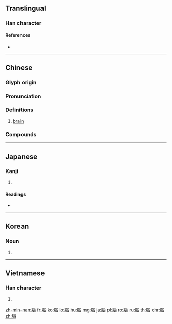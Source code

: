 {{character info/new}}
{{also|脳|脑}}
==Translingual==
{{Han simplified forms|腦|脳|脑}}

===Han character===
{{Han char|rn=130|rad=肉|as=09|sn=13|four=72263|canj=BVVW|ids=⿰⺼𡿺}}

====References====
* {{Han ref|kx=0988.200|dkj=29681|dj=1440.320|hdz=32100.070|uh=8166|ud=33126|bh=B8A3|bd=47267}}

----

==Chinese==
{{zh-forms|s=脑|alt=匘}}

===Glyph origin===
{{Han etym}}

===Pronunciation===
{{zh-pron
|m=nǎo,er=y
|c=nou5
|h=pfs=nó
|md=nō̤
|mn=ló/qz:nó͘/tw,xm,zz:náu
|mn_note=ló - literary; náu - vernacular
|w=3nau
|ma=
|mc=y
|oc=y
|cat=n
}}

===Definitions===
{{zh-hanzi}}

# [[brain]]

===Compounds===
{{zh-der|一古腦兒|一股腦兒|一腦門子|上頭上腦|不知頭腦|丘腦|丟在腦後|中文電腦|中腦|主腦|伸頭探腦|個人電腦|倔頭倔腦|傲頭傲腦|傷腦筋|傻頭傻腦|光學電腦|刺腦|劈腦後|動腦|動腦筋|呆腦呆頭|呆頭呆腦|呆頭木腦|嘔心絞腦|回頭掣腦|土頭土腦|壽頭壽腦|大型電腦|大總腦|大腦|大腦皮層|大腦皮質|大腦腳|大腦門兒|大腦髓質|大頭腦|夾腦|夾腦風|套頭裹腦|好頭腦|家用電腦|尋頭討腦|小腦|巴頭探腦|廚頭灶腦|延腦|後腦|後腦杓|微電腦|愣頭愣腦|愣頭磕腦|戇頭戇腦|扎腦門兒|扒頭探腦|打大頭腦|投腦酒|拋在腦後|拍腦袋|探頭探腦|探頭縮腦|探頭舒腦|換腦筋|搖頭擺腦|搖頭晃腦|撐頭獲腦|撞頭搕腦|敵腦|數位電腦|日本腦炎|昏頭搭腦|昏頭昏腦|昏頭暈腦|晃腦|書腦|有頭腦|木頭木腦|樟腦|樟腦丸|樟腦油|樟腦精|橋腦|死腦筋|沒腦子|沒頭沒腦|沒頭腦|油頭滑腦|洗腦|混頭混腦|滑頭滑腦|滿腦子|為頭把腦|無頭無腦|爭頭鼓腦|獃頭獃腦|瑞腦|疢頭怪腦|癲頭癲腦|皮頭夯腦|盲人電腦|眉頭眼腦|眼腦|石油腦|硬腦膜|硬頭硬腦|磕腦|磕頭撞腦|磕頭碰腦|空腦子|笨頭笨腦|絞盡腦汁|綠色電腦|縮頭縮腦|置之腦後|老腦筋|聳頭聳腦|肝腦塗地|肥腸滿腦|腦上腺|腦下垂體|腦下腺|腦中樞|腦中風|腦充血|腦兒|腦出血|腦力|腦力激盪|腦勺|腦塔|腦壓|腦子|腦幹|腦庫|腦後|腦性麻痺|腦挫傷|腦揪|腦杓子|腦栓塞|腦橋|腦死|腦殼|腦汁|腦波|腦海|腦液|腦溢血|腦滿腸肥|腦漿|腦炎|腦瓜頂兒|腦瓢兒|腦瘤|腦神經|腦筋|腦箍|腦細胞|腦組織|腦腫瘤|腦膜|腦膜炎|腦袋|腦袋搬家|腦袋瓜|腦袋瓜子|腦袋疼|腦貧血|腦部|腦量|腦鑿子|腦門|腦門兒錢|腦際|腦電圖|腦震盪|腦髓|腸肥腦滿|臉腦|苦腦子|薄荷腦|藏頭亢腦|虎磕腦|虎頭虎腦|角腦|豆腐腦|賊頭賊腦|賊頭鼠腦|迷你電腦|針頭線腦|間腦|電腦|電腦兵棋|電腦動畫|電腦化|電腦孤兒|電腦彩噴|電腦打字|電腦指令|電腦排版|電腦擇友|電腦教學|電腦書局|電腦病毒|電腦百貨|電腦看板|電腦祕書|電腦程式|電腦網誌|電腦網路|電腦繪圖|電腦美工|電腦藝術|電腦詞典|電腦語言|電腦諮詢|電腦軟體|電腦辭典|電腦連線|電腦遊戲|電腦音樂|電腦鼠|順頭順腦|頭昏腦悶|頭昏腦脹|頭腦|頭腦派|頭腦湯|頭腦簡單|頭腦酒|頭腦體操|顛頭聳腦|類比電腦|首腦|馬腦|骨頭骨腦|鬼摸腦殼|鬼頭鬼腦|魔音傳腦|點頭幌腦|鼓腦爭頭|龍腦|龍腦樹}}

----

==Japanese==

===Kanji===
{{ja-kanji|grade=|rs=肉09}}

# {{defn|lang=ja|sort=肉09}}

====Readings====
* {{ja-readings|on=[[のう]] (nō), [[どう]] (dō)|kun=[[のう]] (nou), [[のうみそ]] (noumiso), [[あたま]] (atama)}}

----

==Korean==
{{ko-hanjatab}}

===Noun===
{{ko-noun|hj|hangeul=뇌}}

# {{hanja form of|뇌|[[brain]]}}

----

==Vietnamese==

===Han character===
{{vi-hantu|[[não]]|rs=肉09}}

# {{defn|lang=vi|sort=肉09}}

[[zh-min-nan:腦]]
[[fr:腦]]
[[ko:腦]]
[[lo:腦]]
[[hu:腦]]
[[mg:腦]]
[[ja:腦]]
[[pl:腦]]
[[ro:腦]]
[[ru:腦]]
[[th:腦]]
[[chr:腦]]
[[zh:腦]]